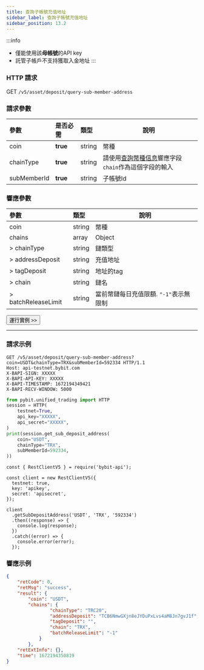 ```yaml
---
title: 查詢子帳號充值地址
sidebar_label: 查詢子帳號充值地址
sidebar_position: 13.2
---
```

:::info
* 僅能使用該**母帳號**的API key
* 託管子帳戶不支持獲取入金地址
:::

### HTTP 請求
GET `/v5/asset/deposit/query-sub-member-address`

### 請求參數
| 參數 | 是否必需 | 類型 | 說明|
|:----- |:-------|:-----|------ |
|coin |**true** |string |幣種 |
|chainType |**true** |string |請使用[查詢幣種信息](../coin-info#)響應字段`chain`作為這個字段的輸入|
|subMemberId |**true** |string |子帳號Id |

### 響應參數
| 參數 | 類型 | 說明|
|:----- |:-----|----- |
|coin |string |幣種 |
|chains |array |Object |
|> chainType |string |鏈類型 |
|> addressDeposit |string |充值地址 |
|> tagDeposit |string |地址的tag |
|> chain |string |鏈名 |
|> batchReleaseLimit|string|當前幣鏈每日充值限額. `"-1"`表示無限制|

<a href="/api-explorer/v5/asset/sub-deposit-addr"><Button>運行實例 >></Button></a>

---

### 請求示例

<Tabs groupId="programming-languages">
<TabItem value="http" label="HTTP">

```http
GET /v5/asset/deposit/query-sub-member-address?coin=USDT&chainType=TRX&subMemberId=592334 HTTP/1.1
Host: api-testnet.bybit.com
X-BAPI-SIGN: XXXXX
X-BAPI-API-KEY: XXXXX
X-BAPI-TIMESTAMP: 1672194349421
X-BAPI-RECV-WINDOW: 5000
```

</TabItem>
<TabItem value="python" label="Python">

```python
from pybit.unified_trading import HTTP
session = HTTP(
    testnet=True,
    api_key="XXXXX",
    api_secret="XXXXX",
)
print(session.get_sub_deposit_address(
    coin="USDT",
    chainType="TRX",
    subMemberId=592334,
))
```

</TabItem>

<TabItem value="Node" label="Node.js">

```n4js
const { RestClientV5 } = require('bybit-api');

const client = new RestClientV5({
  testnet: true,
  key: 'apikey',
  secret: 'apisecret',
});

client
  .getSubDepositAddress('USDT', 'TRX', '592334')
  .then((response) => {
    console.log(response);
  })
  .catch((error) => {
    console.error(error);
  });
```

</TabItem>
</Tabs>

### 響應示例

```json
{
    "retCode": 0,
    "retMsg": "success",
    "result": {
        "coin": "USDT",
        "chains": {
                "chainType": "TRC20",
                "addressDeposit": "TCB6NmwGXjn8eJYDuPxLvs4aM8Jn7gvJ1f",
                "tagDeposit": "",
                "chain": "TRX",
                "batchReleaseLimit": "-1"
            }
        },
    "retExtInfo": {},
    "time": 1672194350819
}
```
